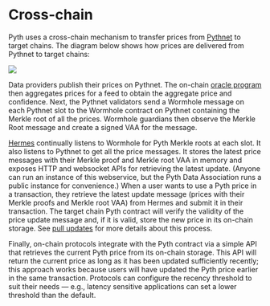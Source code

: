 # Cross-chain

Pyth uses a cross-chain mechanism to transfer prices from [Pythnet](pythnet.md) to target chains. The diagram below
shows how prices are delivered from Pythnet to target chains:

![](../../../images/pythnet_schema.png)

Data providers publish their prices on Pythnet. The on-chain [oracle program](oracle-program.md) then aggregates prices
for a feed to obtain the aggregate price and confidence. Next, the Pythnet validators send a Wormhole message on each
Pythnet slot to the Wormhole contract on Pythnet containing the Merkle root of all the prices. Wormhole guardians
then observe the Merkle Root message and create a signed VAA for the message.

[Hermes](../pythnet-price-feeds/hermes) continually listens to Wormhole for Pyth Merkle roots at each slot. It also
listens to Pythnet to get all the price messages. It stores the latest price messages with their Merkle proof and Merkle
root VAA in memory and exposes HTTP and websocket APIs for retrieving the latest update. (Anyone can run an instance of
this webservice, but the Pyth Data Association runs a public instance for convenience.) When a user wants to use a Pyth
price in a transaction, they retrieve the latest update message (prices with their Merkle proofs and Merkle root VAA)
from Hermes and submit it in their transaction. The target chain Pyth contract will verify the validity of the price
update message and, if it is valid, store the new price in its on-chain storage. See [pull
updates](../pythnet-price-feeds/on-demand.md) for more details about this process.

Finally, on-chain protocols integrate with the Pyth contract via a simple API that retrieves the current Pyth price from
its on-chain storage. This API will return the current price as long as it has been updated sufficiently recently; this
approach works because users will have updated the Pyth price earlier in the same transaction. Protocols can configure
the recency threshold to suit their needs — e.g., latency sensitive applications can set a lower threshold than the
default.
